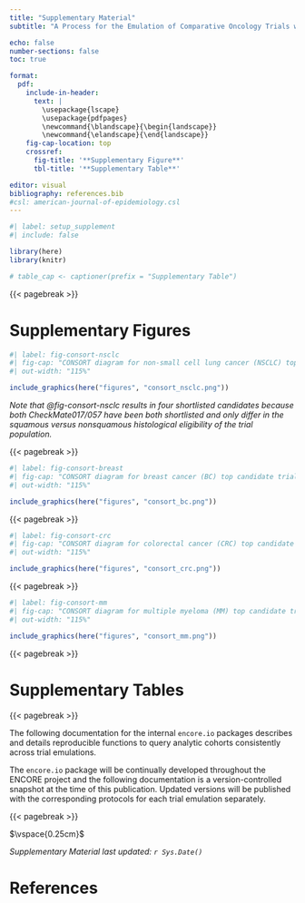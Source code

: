 ```yaml
---
title: "Supplementary Material"
subtitle: "A Process for the Emulation of Comparative Oncology Trials with Real-world Evidence (ENCORE)"

echo: false
number-sections: false
toc: true

format: 
  pdf:
    include-in-header: 
      text: |
        \usepackage{lscape}
        \usepackage{pdfpages}
        \newcommand{\blandscape}{\begin{landscape}}
        \newcommand{\elandscape}{\end{landscape}}
    fig-cap-location: top
    crossref:
      fig-title: '**Supplementary Figure**'
      tbl-title: '**Supplementary Table**'

editor: visual
bibliography: references.bib
#csl: american-journal-of-epidemiology.csl
---
```


```r
#| label: setup_supplement
#| include: false

library(here)
library(knitr)

# table_cap <- captioner(prefix = "Supplementary Table")
```

{{< pagebreak >}}

# Supplementary Figures

```r
#| label: fig-consort-nsclc
#| fig-cap: "CONSORT diagram for non-small cell lung cancer (NSCLC) top candidate trials."
#| out-width: "115%"

include_graphics(here("figures", "consort_nsclc.png"))
```

*Note that @fig-consort-nsclc results in four shortlisted candidates because both CheckMate017/057 have been both shortlisted and only differ in the squamous versus nonsquamous histological eligibility of the trial population.*

{{< pagebreak >}}

```r
#| label: fig-consort-breast
#| fig-cap: "CONSORT diagram for breast cancer (BC) top candidate trials."
#| out-width: "115%"

include_graphics(here("figures", "consort_bc.png"))
```

{{< pagebreak >}}

```r
#| label: fig-consort-crc
#| fig-cap: "CONSORT diagram for colorectal cancer (CRC) top candidate trials."
#| out-width: "115%"

include_graphics(here("figures", "consort_crc.png"))
```

{{< pagebreak >}}

```r
#| label: fig-consort-mm
#| fig-cap: "CONSORT diagram for multiple myeloma (MM) top candidate trials."
#| out-width: "115%"

include_graphics(here("figures", "consort_mm.png"))
```

{{< pagebreak >}}

# Supplementary Tables

{{< pagebreak >}}

\addcontentsline{toc}{section}{\protect\numberline{}R package documentation}

The following documentation for the internal `encore.io` packages describes and details reproducible functions to query analytic cohorts consistently across trial emulations.

::: callout-important
The `encore.io` package will be continually developed throughout the ENCORE project and the following documentation is a version-controlled snapshot at the time of this publication. Updated versions will be published with the corresponding protocols for each trial emulation separately.
:::

\includepdf[pages=-]{encore.io_0.2.0.pdf}

{{< pagebreak >}}

$\vspace{0.25cm}$

*Supplementary Material last updated: `r Sys.Date()`*

# References {.unnumbered}

::: refs
:::
